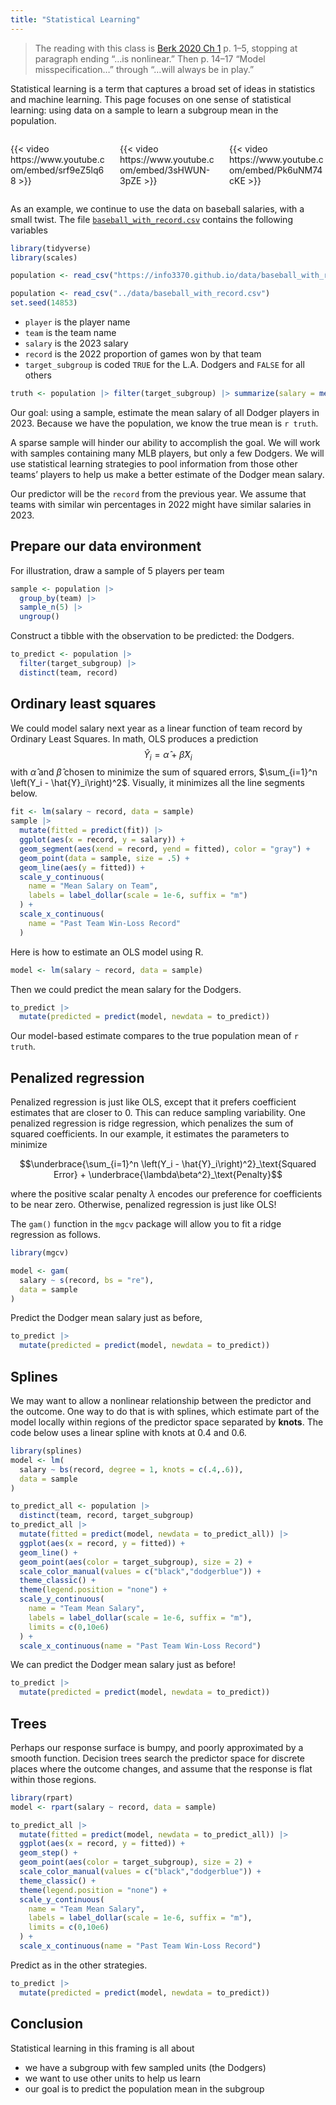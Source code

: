 ```yaml
---
title: "Statistical Learning"
---
```


<!-- [Slides](../slides/lec4/lec4.pdf) -->

> The reading with this class is [Berk 2020 Ch 1](https://link.springer.com/book/10.1007/978-3-030-40189-4) p. 1--5, stopping at paragraph ending "...is nonlinear." Then p. 14--17 "Model misspecification..." through "...will always be in play."

Statistical learning is a term that captures a broad set of ideas in statistics and machine learning. This page focuses on one sense of statistical learning: using data on a sample to learn a subgroup mean in the population.

::: columns

::: {.column width="30%"}
{{< video https://www.youtube.com/embed/srf9eZ5lq68 >}}
:::

::: {.column width="30%"}
{{< video https://www.youtube.com/embed/3sHWUN-3pZE >}}
:::

::: {.column width="30%"}
{{< video https://www.youtube.com/embed/Pk6uNM74cKE >}}
:::

:::

As an example, we continue to use the data on baseball salaries, with a small twist. The file [`baseball_with_record.csv`](../data/baseball_with_record.csv) contains the following variables

```r
library(tidyverse)
library(scales)
```

```r
population <- read_csv("https://info3370.github.io/data/baseball_with_record.csv")
```
```r
population <- read_csv("../data/baseball_with_record.csv")
set.seed(14853)
```

- `player` is the player name
- `team` is the team name
- `salary` is the 2023 salary
- `record` is the 2022 proportion of games won by that team
- `target_subgroup` is coded `TRUE` for the L.A. Dodgers and `FALSE` for all others

```r
truth <- population |> filter(target_subgroup) |> summarize(salary = mean(salary)) |> mutate(salary = label_dollar(scale = 1e-6, suffix = "m")(salary)) |> pull(salary)
```

Our goal: using a sample, estimate the mean salary of all Dodger players in 2023. Because we have the population, we know the true mean is `r truth`.

A sparse sample will hinder our ability to accomplish the goal. We will work with samples containing many MLB players, but only a few Dodgers. We will use statistical learning strategies to pool information from those other teams' players to help us make a better estimate of the Dodger mean salary.

Our predictor will be the `record` from the previous year. We assume that teams with similar win percentages in 2022 might have similar salaries in 2023.

## Prepare our data environment

For illustration, draw a sample of 5 players per team

```r
sample <- population |>
  group_by(team) |>
  sample_n(5) |>
  ungroup()
```

Construct a tibble with the observation to be predicted: the Dodgers.

```r
to_predict <- population |>
  filter(target_subgroup) |>
  distinct(team, record)
```

## Ordinary least squares

We could model salary next year as a linear function of team record by Ordinary Least Squares. In math, OLS produces a prediction
$$\hat{Y}_i = \hat\alpha + \hat\beta X_i$$ 
with $\hat\alpha$ and $\hat\beta$ chosen to minimize the sum of squared errors, $\sum_{i=1}^n \left(Y_i - \hat{Y}_i\right)^2$. Visually, it minimizes all the line segments below.

```r
fit <- lm(salary ~ record, data = sample)
sample |>
  mutate(fitted = predict(fit)) |>
  ggplot(aes(x = record, y = salary)) +
  geom_segment(aes(xend = record, yend = fitted), color = "gray") +
  geom_point(data = sample, size = .5) +
  geom_line(aes(y = fitted)) +
  scale_y_continuous(
    name = "Mean Salary on Team",
    labels = label_dollar(scale = 1e-6, suffix = "m")
  ) +
  scale_x_continuous(
    name = "Past Team Win-Loss Record"
  )
```

Here is how to estimate an OLS model using R.

```r
model <- lm(salary ~ record, data = sample)
```

Then we could predict the mean salary for the Dodgers.
```r
to_predict |>
  mutate(predicted = predict(model, newdata = to_predict))
```

Our model-based estimate compares to the true population mean of `r truth`.

## Penalized regression

Penalized regression is just like OLS, except that it prefers coefficient estimates that are closer to 0. This can reduce sampling variability. One penalized regression is ridge regression, which penalizes the sum of squared coefficients. In our example, it estimates the parameters to minimize

$$\underbrace{\sum_{i=1}^n \left(Y_i - \hat{Y}_i\right)^2}_\text{Squared Error} + \underbrace{\lambda\beta^2}_\text{Penalty}$$

where the positive scalar penalty $\lambda$ encodes our preference for coefficients to be near zero. Otherwise, penalized regression is just like OLS!

The `gam()` function in the `mgcv` package will allow you to fit a ridge regression as follows.

```r
library(mgcv)
```

```r
model <- gam(
  salary ~ s(record, bs = "re"),
  data = sample
)
```

Predict the Dodger mean salary just as before,

```r
to_predict |>
  mutate(predicted = predict(model, newdata = to_predict))
```

## Splines

We may want to allow a nonlinear relationship between the predictor and the outcome. One way to do that is with splines, which estimate part of the model locally within regions of the predictor space separated by **knots**. The code below uses a linear spline with knots at 0.4 and 0.6.

```r
library(splines)
model <- lm(
  salary ~ bs(record, degree = 1, knots = c(.4,.6)),
  data = sample
)
```

```r
to_predict_all <- population |>
  distinct(team, record, target_subgroup)
to_predict_all |>
  mutate(fitted = predict(model, newdata = to_predict_all)) |>
  ggplot(aes(x = record, y = fitted)) +
  geom_line() +
  geom_point(aes(color = target_subgroup), size = 2) +
  scale_color_manual(values = c("black","dodgerblue")) +
  theme_classic() +
  theme(legend.position = "none") +
  scale_y_continuous(
    name = "Team Mean Salary",
    labels = label_dollar(scale = 1e-6, suffix = "m"),
    limits = c(0,10e6)
  ) +
  scale_x_continuous(name = "Past Team Win-Loss Record")
```

We can predict the Dodger mean salary just as before!

```r
to_predict |>
  mutate(predicted = predict(model, newdata = to_predict))
```

## Trees

Perhaps our response surface is bumpy, and poorly approximated by a smooth function. Decision trees search the predictor space for discrete places where the outcome changes, and assume that the response is flat within those regions.

```r
library(rpart)
model <- rpart(salary ~ record, data = sample)
```

```r
to_predict_all |>
  mutate(fitted = predict(model, newdata = to_predict_all)) |>
  ggplot(aes(x = record, y = fitted)) +
  geom_step() +
  geom_point(aes(color = target_subgroup), size = 2) +
  scale_color_manual(values = c("black","dodgerblue")) +
  theme_classic() +
  theme(legend.position = "none") +
  scale_y_continuous(
    name = "Team Mean Salary",
    labels = label_dollar(scale = 1e-6, suffix = "m"),
    limits = c(0,10e6)
  ) +
  scale_x_continuous(name = "Past Team Win-Loss Record")
```

Predict as in the other strategies.
```r
to_predict |>
  mutate(predicted = predict(model, newdata = to_predict))
```

## Conclusion

Statistical learning in this framing is all about

- we have a subgroup with few sampled units (the Dodgers)
- we want to use other units to help us learn
- our goal is to predict the population mean in the subgroup
